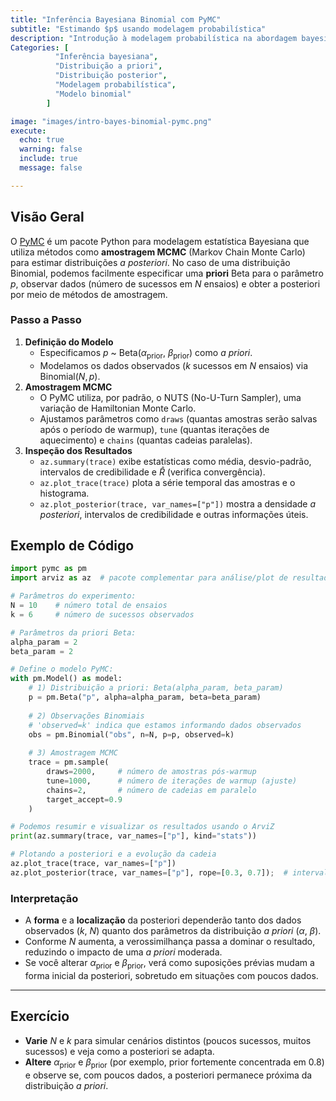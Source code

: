 ```yaml
---
title: "Inferência Bayesiana Binomial com PyMC"  
subtitle: "Estimando $p$ usando modelagem probabilística"  
description: "Introdução à modelagem probabilística na abordagem bayesiana."
Categories: [
          "Inferência bayesiana",
          "Distribuição a priori",
          "Distribuição posterior",
          "Modelagem probabilística",
          "Modelo binomial"
        ]

image: "images/intro-bayes-binomial-pymc.png"  
execute:  
  echo: true  
  warning: false  
  include: true  
  message: false  

---
```


## Visão Geral

O [PyMC](https://www.pymc.io/projects/docs/en/stable/learn.html) é um pacote Python para modelagem estatística Bayesiana que utiliza métodos como **amostragem MCMC** (Markov Chain Monte Carlo) para estimar distribuições *a posteriori*. No caso de uma distribuição Binomial, podemos facilmente especificar uma **priori** Beta para o parâmetro $p$, observar dados (número de sucessos em $N$ ensaios) e obter a posteriori por meio de métodos de amostragem.

### Passo a Passo

1. **Definição do Modelo**  
   - Especificamos $p$ ~ Beta($\alpha_{\mathrm{prior}}$, $\beta_{\mathrm{prior}}$) como *a priori*.  
   - Modelamos os dados observados ($k$ sucessos em $N$ ensaios) via Binomial($N, p$).

2. **Amostragem MCMC**  
   - O PyMC utiliza, por padrão, o NUTS (No-U-Turn Sampler), uma variação de Hamiltonian Monte Carlo.  
   - Ajustamos parâmetros como `draws` (quantas amostras serão salvas após o período de warmup), `tune` (quantas iterações de aquecimento) e `chains` (quantas cadeias paralelas).

3. **Inspeção dos Resultados**  
   - `az.summary(trace)` exibe estatísticas como média, desvio-padrão, intervalos de credibilidade e $\hat{R}$ (verifica convergência).  
   - `az.plot_trace(trace)` plota a série temporal das amostras e o histograma.  
   - `az.plot_posterior(trace, var_names=["p"])` mostra a densidade *a posteriori*, intervalos de credibilidade e outras informações úteis.

## Exemplo de Código

```python
import pymc as pm
import arviz as az  # pacote complementar para análise/plot de resultados

# Parâmetros do experimento:
N = 10    # número total de ensaios
k = 6     # número de sucessos observados

# Parâmetros da priori Beta:
alpha_param = 2
beta_param = 2

# Define o modelo PyMC:
with pm.Model() as model:
    # 1) Distribuição a priori: Beta(alpha_param, beta_param)
    p = pm.Beta("p", alpha=alpha_param, beta=beta_param)
    
    # 2) Observações Binomiais
    # 'observed=k' indica que estamos informando dados observados
    obs = pm.Binomial("obs", n=N, p=p, observed=k)
    
    # 3) Amostragem MCMC
    trace = pm.sample(
        draws=2000,     # número de amostras pós-warmup
        tune=1000,      # número de iterações de warmup (ajuste)
        chains=2,       # número de cadeias em paralelo
        target_accept=0.9
    )

# Podemos resumir e visualizar os resultados usando o ArviZ
print(az.summary(trace, var_names=["p"], kind="stats"))

# Plotando a posteriori e a evolução da cadeia
az.plot_trace(trace, var_names=["p"])
az.plot_posterior(trace, var_names=["p"], rope=[0.3, 0.7]);  # intervalos de relevância
```

### Interpretação

- A **forma** e a **localização** da posteriori dependerão tanto dos dados observados ($k$, $N$) quanto dos parâmetros da distribuição *a priori* ($\alpha$, $\beta$).  
- Conforme $N$ aumenta, a verossimilhança passa a dominar o resultado, reduzindo o impacto de uma *a priori* moderada.  
- Se você alterar $\alpha_{\mathrm{prior}}$ e $\beta_{\mathrm{prior}}$, verá como suposições prévias mudam a forma inicial da posteriori, sobretudo em situações com poucos dados.

---

## Exercício

- **Varie** $N$ e $k$ para simular cenários distintos (poucos sucessos, muitos sucessos) e veja como a posteriori se adapta.  
- **Altere** $\alpha_{\mathrm{prior}}$ e $\beta_{\mathrm{prior}}$ (por exemplo, prior fortemente concentrada em 0.8) e observe se, com poucos dados, a posteriori permanece próxima da distribuição *a priori*.
